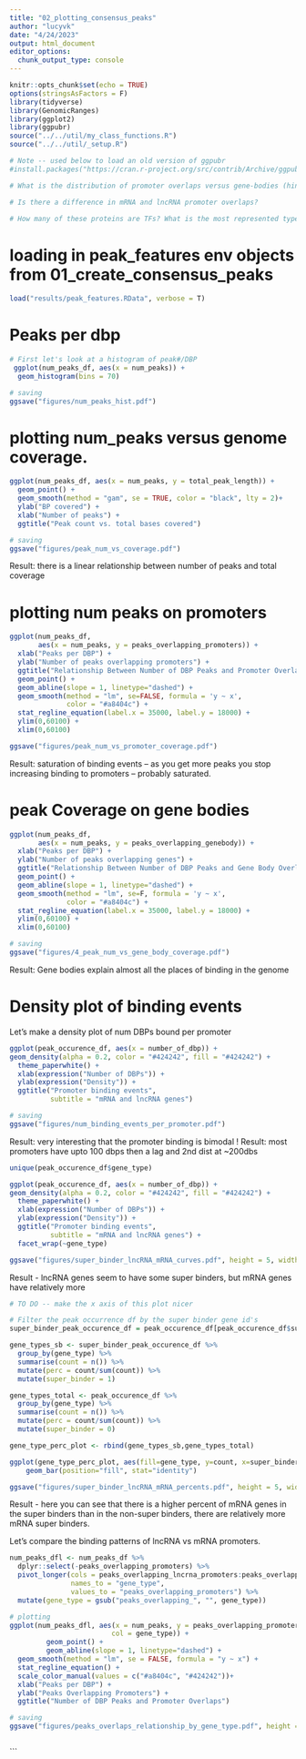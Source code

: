 ```yaml
---
title: "02_plotting_consensus_peaks"
author: "lucyvk"
date: "4/24/2023"
output: html_document
editor_options: 
  chunk_output_type: console
---
```


```r
knitr::opts_chunk$set(echo = TRUE)
options(stringsAsFactors = F)
library(tidyverse)
library(GenomicRanges)
library(ggplot2)
library(ggpubr)
source("../../util/my_class_functions.R")
source("../../util/_setup.R")

# Note -- used below to load an old version of ggpubr
#install.packages("https://cran.r-project.org/src/contrib/Archive/ggpubr/ggpubr_0.2.1.tar.gz", repos=NULL, type="source")

# What is the distribution of promoter overlaps versus gene-bodies (hint hist) - I don't think I understand this one

# Is there a difference in mRNA and lncRNA promoter overlaps?

# How many of these proteins are TFs? What is the most represented type of DBD?

```

# loading in peak_features env objects from 01_create_consensus_peaks
```r

load("results/peak_features.RData", verbose = T)

```


# Peaks per dbp
```r

# First let's look at a histogram of peak#/DBP
 ggplot(num_peaks_df, aes(x = num_peaks)) + 
  geom_histogram(bins = 70)

# saving
ggsave("figures/num_peaks_hist.pdf")

```


# plotting num_peaks versus genome coverage.
```r

ggplot(num_peaks_df, aes(x = num_peaks, y = total_peak_length)) +
  geom_point() + 
  geom_smooth(method = "gam", se = TRUE, color = "black", lty = 2)+
  ylab("BP covered") +
  xlab("Number of peaks") +
  ggtitle("Peak count vs. total bases covered")

# saving 
ggsave("figures/peak_num_vs_coverage.pdf")


```
Result: there is a linear relationship between number of peaks and total coverage


# plotting num peaks on promoters

```r

ggplot(num_peaks_df,
       aes(x = num_peaks, y = peaks_overlapping_promoters)) +
  xlab("Peaks per DBP") +
  ylab("Number of peaks overlapping promoters") +
  ggtitle("Relationship Between Number of DBP Peaks and Promoter Overlaps")+
  geom_point() +
  geom_abline(slope = 1, linetype="dashed") +
  geom_smooth(method = "lm", se=FALSE, formula = 'y ~ x',
              color = "#a8404c") +
  stat_regline_equation(label.x = 35000, label.y = 18000) +
  ylim(0,60100) +
  xlim(0,60100)

ggsave("figures/peak_num_vs_promoter_coverage.pdf")

```
Result: saturation of binding events -- as you get more peaks 
you stop increasing binding to promoters -- probably saturated.

# peak Coverage on gene bodies
```r

ggplot(num_peaks_df,
       aes(x = num_peaks, y = peaks_overlapping_genebody)) +
  xlab("Peaks per DBP") +
  ylab("Number of peaks overlapping genes") +
  ggtitle("Relationship Between Number of DBP Peaks and Gene Body Overlaps")+
  geom_point() +
  geom_abline(slope = 1, linetype="dashed") +
  geom_smooth(method = "lm", se=F, formula = 'y ~ x',
              color = "#a8404c") +
  stat_regline_equation(label.x = 35000, label.y = 18000) +
  ylim(0,60100) +
  xlim(0,60100)

# saving
ggsave("figures/4_peak_num_vs_gene_body_coverage.pdf")
```
Result: Gene bodies explain almost all the places of binding in the genome


# Density plot of binding events
Let's make a density plot of num DBPs bound per promoter

```r

ggplot(peak_occurence_df, aes(x = number_of_dbp)) +
geom_density(alpha = 0.2, color = "#424242", fill = "#424242") +
  theme_paperwhite() +
  xlab(expression("Number of DBPs")) +
  ylab(expression("Density")) +
  ggtitle("Promoter binding events",
          subtitle = "mRNA and lncRNA genes") 

# saving
ggsave("figures/num_binding_events_per_promoter.pdf")

```
Result: very interesting that the promoter binding is bimodal !
Result: most promoters have upto 100 dbps then a lag and 2nd dist at ~200dbs

```r

unique(peak_occurence_df$gene_type)

ggplot(peak_occurence_df, aes(x = number_of_dbp)) +
geom_density(alpha = 0.2, color = "#424242", fill = "#424242") +
  theme_paperwhite() +
  xlab(expression("Number of DBPs")) +
  ylab(expression("Density")) +
  ggtitle("Promoter binding events",
          subtitle = "mRNA and lncRNA genes") +
  facet_wrap(~gene_type)

ggsave("figures/super_binder_lncRNA_mRNA_curves.pdf", height = 5, width = 8)

```
Result - lncRNA genes seem to have some super binders, but mRNA genes have relatively more 

```r

# TO DO -- make the x axis of this plot nicer 

# Filter the peak occurrence df by the super binder gene id's 
super_binder_peak_occurence_df = peak_occurence_df[peak_occurence_df$super_binder == "super binder",]

gene_types_sb <- super_binder_peak_occurence_df %>%
  group_by(gene_type) %>%
  summarise(count = n()) %>%
  mutate(perc = count/sum(count)) %>%
  mutate(super_binder = 1)

gene_types_total <- peak_occurence_df %>%
  group_by(gene_type) %>%
  summarise(count = n()) %>%
  mutate(perc = count/sum(count)) %>%
  mutate(super_binder = 0)

gene_type_perc_plot <- rbind(gene_types_sb,gene_types_total)

ggplot(gene_type_perc_plot, aes(fill=gene_type, y=count, x=super_binder)) + 
    geom_bar(position="fill", stat="identity")

ggsave("figures/super_binder_lncRNA_mRNA_percents.pdf", height = 5, width = 8)

```
Result - here you can see that there is a higher percent of mRNA genes in the super binders than in the non-super binders, there are relatively more mRNA super binders.

Let's compare the binding patterns of lncRNA vs mRNA promoters.
```r

num_peaks_dfl <- num_peaks_df %>%
  dplyr::select(-peaks_overlapping_promoters) %>%
  pivot_longer(cols = peaks_overlapping_lncrna_promoters:peaks_overlapping_mrna_promoters,
               names_to = "gene_type",
               values_to = "peaks_overlapping_promoters") %>%
  mutate(gene_type = gsub("peaks_overlapping_", "", gene_type))

# plotting
ggplot(num_peaks_dfl, aes(x = num_peaks, y = peaks_overlapping_promoters, 
                         col = gene_type)) +
         geom_point() +
         geom_abline(slope = 1, linetype="dashed") +
  geom_smooth(method = "lm", se = FALSE, formula = "y ~ x") +
  stat_regline_equation() +
  scale_color_manual(values = c("#a8404c", "#424242"))+
  xlab("Peaks per DBP") +
  ylab("Peaks Overlapping Promoters") +
  ggtitle("Number of DBP Peaks and Promoter Overlaps")

# saving
ggsave("figures/peaks_overlaps_relationship_by_gene_type.pdf", height = 5, width = 8)


```


```r
```
```